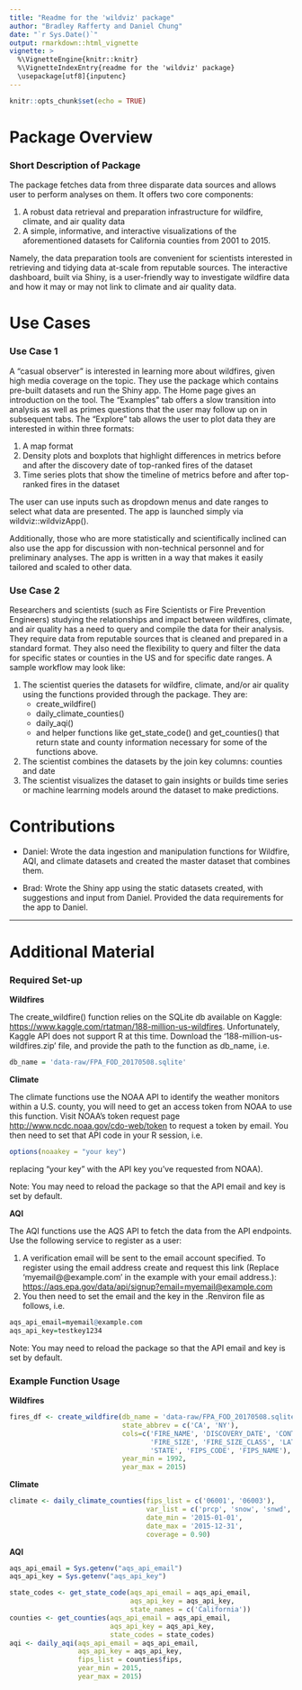 ```yaml
---
title: "Readme for the 'wildviz' package"
author: "Bradley Rafferty and Daniel Chung"
date: "`r Sys.Date()`"
output: rmarkdown::html_vignette
vignette: >
  %\VignetteEngine{knitr::knitr}
  %\VignetteIndexEntry{readme for the 'wildviz' package}
  \usepackage[utf8]{inputenc}
---
```


```r
knitr::opts_chunk$set(echo = TRUE)
```

# Package Overview

### Short Description of Package

The package fetches data from three disparate data sources and allows user to perform analyses on them. It offers two core components:

1. A robust data retrieval and preparation infrastructure for wildfire, climate, and air quality data
1. A simple, informative, and interactive visualizations of the aforementioned datasets for California counties from 2001 to 2015.

Namely, the data preparation tools are convenient for scientists interested in retrieving and tidying data at-scale from reputable sources. The interactive dashboard, built via Shiny, is a user-friendly way to investigate wildfire data and how it may or may not link to climate and air quality data.

# Use Cases

### Use Case 1

A "casual observer" is interested in learning more about wildfires, given high media coverage on the topic. They use the package which contains pre-built datasets and run the Shiny app. The Home page gives an introduction on the tool. The "Examples" tab offers a slow transition into analysis as well as primes questions that the user may follow up on in subsequent tabs. The "Explore" tab allows the user to plot data they are interested in within three formats:

1. A map format
1. Density plots and boxplots that highlight differences in metrics before and after the discovery date of top-ranked fires of the dataset
1. Time series plots that show the timeline of metrics before and after top-ranked fires in the dataset

The user can use inputs such as dropdown menus and date ranges to select what data are presented. The app is launched simply via wildviz::wildvizApp().

Additionally, those who are more statistically and scientifically inclined can also use the app for discussion with non-technical personnel and for preliminary analyses. The app is written in a way that makes it easily tailored and scaled to other data.

### Use Case 2

Researchers and scientists (such as Fire Scientists or Fire Prevention Engineers) studying the relationships and impact between wildfires, climate, and air quality has a need to query and compile the data for their analysis. They require data from reputable sources that is cleaned and prepared in a standard format. They also need the flexibility to query and filter the data for specific states or counties in the US and for specific date ranges. A sample workflow may look like:

1. The scientist queries the datasets for wildfire, climate, and/or air quality using the functions provided through the package. They are:
    * create_wildfire()
    * daily_climate_counties()
    * daily_aqi()
    * and helper functions like get_state_code() and get_counties() that return state and county information necessary for some of the functions above.
1. The scientist combines the datasets by the join key columns: counties and date
1. The scientist visualizes the dataset to gain insights or builds time series or machine learrning models around the dataset to make predictions.

# Contributions

* Daniel: Wrote the data ingestion and manipulation functions for Wildfire, AQI, and climate datasets and created the master dataset that combines them.

* Brad: Wrote the Shiny app using the static datasets created, with suggestions and input from Daniel. Provided the data requirements for the app to Daniel.

---

# Additional Material

### Required Set-up

**Wildfires**

The create_wildfire() function relies on the SQLite db available on Kaggle: <https://www.kaggle.com/rtatman/188-million-us-wildfires>. Unfortunately, Kaggle API does not support R at this time. Download the '188-million-us-wildfires.zip' file, and provide the path to the function as db_name, i.e. 

```r
db_name = 'data-raw/FPA_FOD_20170508.sqlite'
```


**Climate**

The climate functions use the NOAA API to identify the weather monitors within a U.S. county, you will need to get an access token from NOAA to use this function. Visit NOAA's token request page <http://www.ncdc.noaa.gov/cdo-web/token> to request a token by email. You then need to set that API code in your R session, i.e.

```r
options(noaakey = "your key")
```

replacing "your key" with the API key you've requested from NOAA).

Note: You may need to reload the package so that the API email and key is set by default.

**AQI**

The AQI functions use the AQS API to fetch the data from the API endpoints. Use the following service to register as a user:

1. A verification email will be sent to the email account specified. To register using the email address create and request this link (Replace 'myemail@@example.com' in the example with your email address.): <https://aqs.epa.gov/data/api/signup?email=myemail@example.com>
1. You then need to set the email and the key in the .Renviron file as follows, i.e.

```r
aqs_api_email=myemail@example.com
aqs_api_key=testkey1234
```

Note: You may need to reload the package so that the API email and key is set by default.

### Example Function Usage

**Wildfires**

```r
fires_df <- create_wildfire(db_name = 'data-raw/FPA_FOD_20170508.sqlite', 
                            state_abbrev = c('CA', 'NY'),
                            cols=c('FIRE_NAME', 'DISCOVERY_DATE', 'CONT_DATE', 'STAT_CAUSE_DESCR', 
                                   'FIRE_SIZE', 'FIRE_SIZE_CLASS', 'LATITUDE', 'LONGITUDE', 
                                   'STATE', 'FIPS_CODE', 'FIPS_NAME'),
                            year_min = 1992, 
                            year_max = 2015)
```

**Climate**

```r
climate <- daily_climate_counties(fips_list = c('06001', '06003'), 
                                  var_list = c('prcp', 'snow', 'snwd', 'tmax', 'tmin'), 
                                  date_min = '2015-01-01', 
                                  date_max = '2015-12-31', 
                                  coverage = 0.90)
```

**AQI**

```r
aqs_api_email = Sys.getenv("aqs_api_email")
aqs_api_key = Sys.getenv("aqs_api_key")

state_codes <- get_state_code(aqs_api_email = aqs_api_email, 
                              aqs_api_key = aqs_api_key, 
                              state_names = c('California'))
counties <- get_counties(aqs_api_email = aqs_api_email, 
                         aqs_api_key = aqs_api_key, 
                         state_codes = state_codes)
aqi <- daily_aqi(aqs_api_email = aqs_api_email, 
                 aqs_api_key = aqs_api_key, 
                 fips_list = counties$fips, 
                 year_min = 2015, 
                 year_max = 2015)
```

